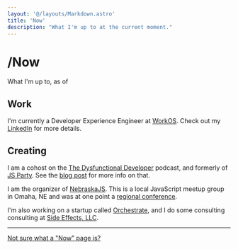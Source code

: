 ```yaml
---
layout: '@/layouts/Markdown.astro'
title: 'Now'
description: "What I'm up to at the current moment."
---
```




# /Now

What I'm up to, as of <FormattedDate date={date} long />

## Work

I'm currently a Developer Experience Engineer at [WorkOS](https://workos.com). Check out my
[LinkedIn](https://linkedin.com/in/nicknisi) for more details.

## Creating

I am a cohost on the [The Dysfunctional Developer](https://dysfucntional.fm) podcast, and formerly of [JS
Party](https://jsparty.fm). See the [blog
post](/posts/seven-years-of-jsparty) for more info on that.

I am the organizer of [NebraskaJS](https://nebraskajs.com). This is a local JavaScript meetup group in Omaha, NE and was
at one point a [regional conference](https://nejsconf.com).

I'm also working on a startup called [Orchestrate](https://useorchestrate.com), and I do some
consulting consulting at [Side Effects, LLC](https://sideeffects.dev).

---

[Not sure what a "Now" page is?](https://nownownow.com/about)


